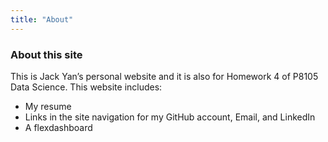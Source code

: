 ```yaml
---
title: "About"
---
```


### About this site

This is Jack Yan's personal website and it is also for Homework 4 of P8105 Data Science. This website includes:

*  My resume
*  Links in the site navigation for my GitHub account, Email, and LinkedIn
*  A flexdashboard

